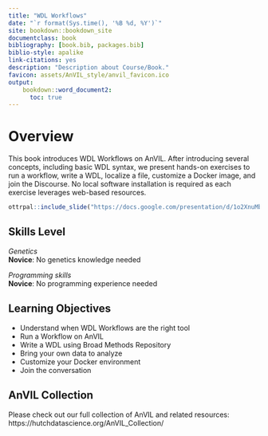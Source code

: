 ```yaml
---
title: "WDL Workflows"
date: "`r format(Sys.time(), '%B %d, %Y')`"
site: bookdown::bookdown_site
documentclass: book
bibliography: [book.bib, packages.bib]
biblio-style: apalike
link-citations: yes
description: "Description about Course/Book."
favicon: assets/AnVIL_style/anvil_favicon.ico
output:
    bookdown::word_document2:
      toc: true
---
```


# Overview {-}

This book introduces WDL Workflows on AnVIL.  After introducing several concepts, including basic WDL syntax, we present hands-on exercises to run a workflow, write a WDL, localize a file, customize a Docker image, and join the Discourse.  No local software installation is required as each exercise leverages web-based resources.

```r
ottrpal::include_slide("https://docs.google.com/presentation/d/1o2XnuMbqWVLf4XrsXolIQ7ulfnMlpJlrUxN0Y8aLIVQ/edit#slide=id.g1397c25e58c_0_2")
```

## Skills Level {-}

::: {.notice}
_Genetics_  
**Novice**: No genetics knowledge needed

_Programming skills_  
**Novice**: No programming experience needed
:::

## Learning Objectives {-}

- Understand when WDL Workflows are the right tool
- Run a Workflow on AnVIL
- Write a WDL using Broad Methods Repository
- Bring your own data to analyze
- Customize your Docker environment
- Join the conversation

## AnVIL Collection {-}

Please check out our full collection of AnVIL and related resources: https://hutchdatascience.org/AnVIL_Collection/

